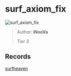 
# surf_axiom_fix

![surf_axiom_fix](https://raw.githubusercontent.com/Sayt123/SurfMapPics/Maps-and-bonuses/csgo/surf_axiom_fix.jpg)

> Author: **iNooVa**
>
> Tier 3

## Records

[surfheaven](https://surfheaven.eu/map/surf_axiom_fix)
